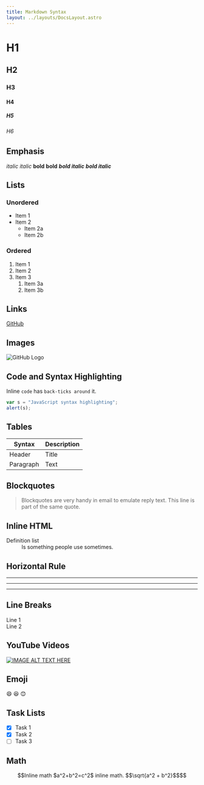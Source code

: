 ```yaml
---
title: Markdown Syntax
layout: ../layouts/DocsLayout.astro
---
```


# H1

## H2

### H3

#### H4

##### H5

###### H6

## Emphasis

_italic_ _italic_
**bold** **bold**
**_bold italic_** **_bold italic_**

## Lists

### Unordered

- Item 1
- Item 2
  - Item 2a
  - Item 2b

### Ordered

1. Item 1
2. Item 2
3. Item 3
   1. Item 3a
   2. Item 3b

## Links

[GitHub](http://github.com)

## Images

![GitHub Logo](/images/logo.png)

## Code and Syntax Highlighting

Inline `code` has `back-ticks around` it.

```javascript
var s = "JavaScript syntax highlighting";
alert(s);
```

## Tables

| Syntax    | Description |
| --------- | ----------- |
| Header    | Title       |
| Paragraph | Text        |

## Blockquotes

> Blockquotes are very handy in email to emulate reply text.
> This line is part of the same quote.

## Inline HTML

<dl>
  <dt>Definition list</dt>
  <dd>Is something people use sometimes.</dd>
</dl>

## Horizontal Rule

---

---

---

## Line Breaks

Line 1<br />Line 2

## YouTube Videos

[![IMAGE ALT TEXT HERE](https://img.youtube.com/vi/6A5EpqqDOdk/0.jpg)](https://www.youtube.com/watch?v=6A5EpqqDOdk)

## Emoji

:smile:
:laughing:
:blush:

## Task Lists

- [x] Task 1
- [x] Task 2
- [ ] Task 3

## Math

```math
Inline math $a^2+b^2=c^2$ inline math.
$$\sqrt{a^2 + b^2}$$
```
